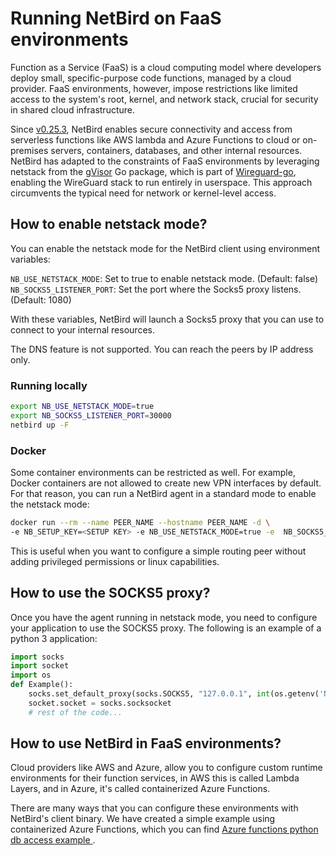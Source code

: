 
# Running NetBird on FaaS environments

Function as a Service (FaaS) is a cloud computing model where developers deploy small, specific-purpose code functions, managed by a cloud provider. 
FaaS environments, however, impose restrictions like limited access to the system's root, kernel, and network stack, crucial for security in shared cloud infrastructure.

Since [v0.25.3](https://github.com/netbirdio/netbird/releases), NetBird enables secure connectivity and access from serverless functions like AWS lambda and Azure Functions to cloud or on-premises servers, 
containers, databases, and other internal resources. NetBird has adapted to the constraints of FaaS environments by leveraging netstack from 
the [gVisor](https://github.com/google/gvisor) Go package, which is part of [Wireguard-go](https://github.com/netbirdio/wireguard-go), 
enabling the WireGuard stack to run entirely in userspace. This approach circumvents the typical need for network or kernel-level access.

## How to enable netstack mode?
You can enable the netstack mode for the NetBird client using environment variables:

`NB_USE_NETSTACK_MODE`: Set to true to enable netstack mode. (Default: false)
`NB_SOCKS5_LISTENER_PORT`: Set the port where the Socks5 proxy listens. (Default: 1080)

With these variables, NetBird will launch a Socks5 proxy that you can use to connect to your internal resources.

<Note>
    The DNS feature is not supported. You can reach the peers by IP address only.
</Note>

### Running locally
```bash
export NB_USE_NETSTACK_MODE=true
export NB_SOCKS5_LISTENER_PORT=30000
netbird up -F
```

### Docker
Some container environments can be restricted as well. For example, Docker containers are not allowed to create new VPN interfaces by default. For that reason, you can run a NetBird agent in a standard mode to enable the netstack mode:
```bash
docker run --rm --name PEER_NAME --hostname PEER_NAME -d \
-e NB_SETUP_KEY=<SETUP KEY> -e NB_USE_NETSTACK_MODE=true -e  NB_SOCKS5_LISTENER_PORT=1080 -v netbird-client:/etc/netbird netbirdio/netbird:latest
```
This is useful when you want to configure a simple routing peer without adding privileged permissions or linux capabilities.

## How to use the SOCKS5 proxy?
Once you have the agent running in netstack mode, you need to configure your application to use the SOCKS5 proxy. The following is an example of a python 3 application:
```python
import socks
import socket
import os
def Example():
    socks.set_default_proxy(socks.SOCKS5, "127.0.0.1", int(os.getenv('NB_SOCKS5_LISTENER_PORT', '1080')))
    socket.socket = socks.socksocket
    # rest of the code...
```
## How to use NetBird in FaaS environments?
Cloud providers like AWS and Azure, allow you to configure custom runtime environments for their function services, in AWS this is called Lambda Layers, 
and in Azure, it's called containerized Azure Functions.

There are many ways that you can configure these environments with NetBird's client binary. We have created a simple example using containerized Azure Functions, 
which you can find [Azure functions python db access example
](https://github.com/netbirdio/azure-functions-python-db-access).